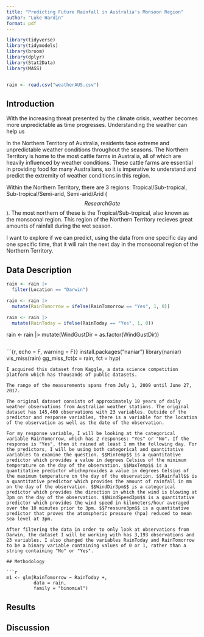 ```yaml
---
title: "Predicting Future Rainfall in Australia's Monsoon Region"
author: "Luke Hardin"
format: pdf
---
```


```r
library(tidyverse)
library(tidymodels)
library(broom)
library(dplyr)
library(Stat2Data)
library(MASS)


rain <- read.csv("weatherAUS.csv")

```

## Introduction

With the increasing threat presented by the climate crisis, weather becomes more unpredictable as time progresses. Understanding the weather can help us 

In the Northern Territory of Australia, residents face extreme and unpredictable weather conditions throughout the seasons. The Northern Territory is home to the most cattle farms in Australia, all of which are heavily influenced by weather conditions. These cattle farms are essential in providing food for many Australians, so it is imperative to understand and predict the extremity of weather conditions in this region. 

Within the Northern Territory, there are 3 regions: Tropical/Sub-tropical, Sub-tropical/Semi-arid, Semi-arid/Arid ($$ResearchGate$$). The most northern of these is the Tropical/Sub-tropical, also known as the monsoonal region. This region of the Northern Territory recieves great amounts of rainfall during the wet season. 

I want to explore if we can predict, using the data from one specific day and one specific time, that it will rain the next day in the monsoonal region of the Northern Territory.  



## Data Description

```r
rain <- rain |>
  filter(Location == "Darwin")

rain <- rain |>
  mutate(RainTomorrow = ifelse(RainTomorrow == "Yes", 1, 0))

rain <- rain |>
  mutate(RainToday = ifelse(RainToday == "Yes", 1, 0))


```

rain <- rain |>
  mutate(WindGustDir = as.factor(WindGustDir))
```r

```



```{r, echo = F, warning = F}}
install.packages("naniar")
library(naniar)
vis_miss(rain)
gg_miss_fct(x = rain, fct = hyp)

```
I acquired this dataset from Kaggle, a data science competition platform which has thousands of public datasets.

The range of the measurements spans from July 1, 2009 until June 27, 2017. 

The original dataset consists of approximately 10 years of daily weather observations from Australian weather stations. The original dataset has 145,460 observations with 23 variables. Outside of the predictor and response variables, there is a variable for the location of the observation as well as the date of the observation. 

For my response variable, I will be looking at the categorical variable RainTomorrow, which has 2 responses: "Yes" or "No". If the response is "Yes", then it rained at least 1 mm the following day. For the predictors, I will be using both categorical and quantitative variables to examine the question. $$MinTemp$$ is a quantitative predictor which provides a value in degrees Celsius of the minimum temperature on the day of the observation. $$MaxTemp$$ is a quantitative predictor whichmprovides a value in degrees Celsius of the maximum temperature on the day of the observation. $$Rainfall$$ is a quantitative predictor which provides the amount of rainfall in mm on the day of the observation. $$WindDir3pm$$ is a categorical predictor which provides the direction in which the wind is blowing at 3pm on the day of the observation. $$WindSpeed3pm$$ is a quantitative predictor which provides the wind speed in kilometers/hour averaged over the 10 minutes prior to 3pm. $$Pressure3pm$$ is a quantitative predictor that proves the atomspheric pressure (hpa) reduced to mean sea level at 3pm.

After filtering the data in order to only look at observations from Darwin, the dataset I will be working with has 3,193 observations and 23 variables. I also changed the variables RainToday and RainTomorrow to be a binary variable containing values of 0 or 1, rather than a string containing "No" or "Yes". 

## Methodology

```r
m1 <- glm(RainTomorrow ~ RainToday +, 
          data = rain,
          family = "binomial")
```


## Results



## Discussion

